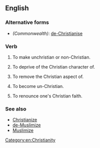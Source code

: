==English==

===Alternative forms===
*''(Commonwealth)'': [[de-Christianise]]

===Verb===
{{en-verb|de-Christianiz}}

# {{context|transitive|lang=en}} To make unchristian or non-Christian.
# {{context|transitive|lang=en}} To deprive of the Christian character of.
# {{context|transitive|lang=en}} To remove the Christian aspect of.
# {{context|intransitive|lang=en}} To become un-Christian.
# {{context|intransitive|lang=en}} To renounce one's Christian faith.

===See also===
*[[Christianize]]
*[[de-Muslimize]]
*[[Muslimize]]

[[Category:en:Christianity]]